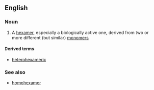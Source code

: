 ==English==

===Noun===
{{en-noun}}

#{{chemistry|biochemistry}} A [[hexamer]], especially a biologically active one, derived from two or more different (but similar) [[monomer]]s

====Derived terms====
*[[heterohexameric]]

===See also===
*[[homohexamer]]